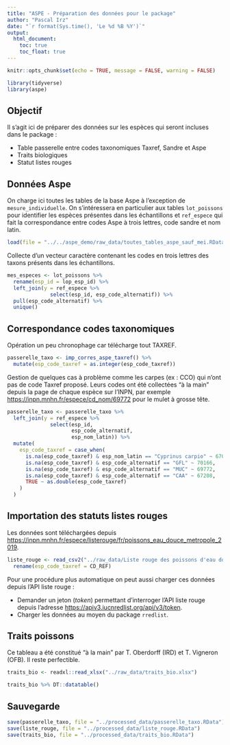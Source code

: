 ---
title: "ASPE - Préparation des données pour le package"
author: "Pascal Irz"
date: "`r format(Sys.time(), 'Le %d %B %Y')`"
output:
  html_document:
    toc: true
    toc_float: true
---

```{r setup, include=FALSE}
knitr::opts_chunk$set(echo = TRUE, message = FALSE, warning = FALSE)
```

```{r}
library(tidyverse)
library(aspe)
```

## Objectif

Il s'agit ici de préparer des données sur les espèces qui seront incluses dans le package :

- Table passerelle entre codes taxonomiques Taxref, Sandre et Aspe
- Traits biologiques
- Statut listes rouges

## Données Aspe

On charge ici toutes les tables de la base Aspe à l'exception de `mesure_individuelle`. On s'intéressera en particulier aux tables `lot_poissons` pour identifier les espèces présentes dans les échantillons et `ref_espece` qui fait la correspondance entre codes Aspe à trois lettres, code sandre et nom latin. 

```{r}
load(file = "../../aspe_demo/raw_data/toutes_tables_aspe_sauf_mei.RData")
```

Collecte d'un vecteur caractère contenant les codes en trois lettres des taxons présents dans les échantillons.

```{r}
mes_especes <- lot_poissons %>% 
  rename(esp_id = lop_esp_id) %>% 
  left_join(y = ref_espece %>% 
              select(esp_id, esp_code_alternatif)) %>% 
  pull(esp_code_alternatif) %>% 
  unique()
```

## Correspondance codes taxonomiques

Opération un peu chronophage car télécharge tout TAXREF.

```{r}
passerelle_taxo <- imp_corres_aspe_taxref() %>%
  mutate(esp_code_taxref = as.integer(esp_code_taxref))
```

Gestion de quelques cas à problème comme les carpes (ex : CCO) qui n'ont pas de code Taxref proposé. Leurs codes ont été collectées "à la main" depuis la page de chaque espèce sur l'INPN, par exemple [https://inpn.mnhn.fr/espece/cd_nom/69772](https://inpn.mnhn.fr/espece/cd_nom/69772) pour le mulet à grosse tête.

```{r}
passerelle_taxo <- passerelle_taxo %>%
  left_join(y = ref_espece %>% 
              select(esp_id,
                     esp_code_alternatif,
                     esp_nom_latin)) %>% 
  mutate(
    esp_code_taxref = case_when(
      is.na(esp_code_taxref) & esp_nom_latin == "Cyprinus carpio" ~ 67058,
      is.na(esp_code_taxref) & esp_code_alternatif == "GFL" ~ 70166,
      is.na(esp_code_taxref) & esp_code_alternatif == "MUC" ~ 69772,
      is.na(esp_code_taxref) & esp_code_alternatif == "CAA" ~ 67208,
      TRUE ~ as.double(esp_code_taxref)
    )
  )
```
## Importation des statuts listes rouges

Les données sont téléchargées depuis [https://inpn.mnhn.fr/espece/listerouge/fr/poissons_eau_douce_metropole_2019](https://inpn.mnhn.fr/espece/listerouge/fr/poissons_eau_douce_metropole_2019).

```{r}
liste_rouge <- read_csv2("../raw_data/Liste rouge des poissons d'eau douce de France métropolitaine (2019)_202173.csv") %>% 
  rename(esp_code_taxref = CD_REF)
```

Pour une procédure plus automatique on peut aussi charger ces données depuis l'API liste rouge :

- Demander un jeton (*token*) permettant d'interroger l'API liste rouge depuis l'adresse [https://apiv3.iucnredlist.org/api/v3/token](https://apiv3.iucnredlist.org/api/v3/token).
- Charger les données au moyen du package `rredlist`.

## Traits poissons

Ce tableau a été constitué "à la main" par T. Oberdorff (IRD) et T. Vigneron (OFB). Il reste perfectible.

```{r}
traits_bio <- readxl::read_xlsx("../raw_data/traits_bio.xlsx")

traits_bio %>% DT::datatable()
```


## Sauvegarde

```{r}
save(passerelle_taxo, file = "../processed_data/passerelle_taxo.RData")
save(liste_rouge, file = "../processed_data/liste_rouge.RData")
save(traits_bio, file = "../processed_data/traits_bio.RData")
```

